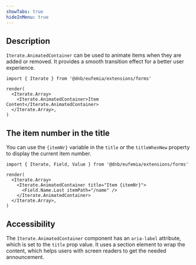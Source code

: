 ```yaml
---
showTabs: true
hideInMenu: true
---
```


## Description

`Iterate.AnimatedContainer` can be used to animate items when they are added or removed. It provides a smooth transition effect for a better user experience.

```tsx
import { Iterate } from '@dnb/eufemia/extensions/forms'

render(
  <Iterate.Array>
    <Iterate.AnimatedContainer>Item Content</Iterate.AnimatedContainer>
  </Iterate.Array>,
)
```

## The item number in the title

You can use the `{itemNr}` variable in the `title` or the `titleWhenNew` property to display the current item number.

```tsx
import { Iterate, Field, Value } from '@dnb/eufemia/extensions/forms'

render(
  <Iterate.Array>
    <Iterate.AnimatedContainer title="Item {itemNr}">
      <Field.Name.Last itemPath="/name" />
    </Iterate.AnimatedContainer>
  </Iterate.Array>,
)
```

## Accessibility

The `Iterate.AnimatedContainer` component has an `aria-label` attribute, which is set to the `title` prop value. It uses a section element to wrap the content, which helps users with screen readers to get the needed announcement.
